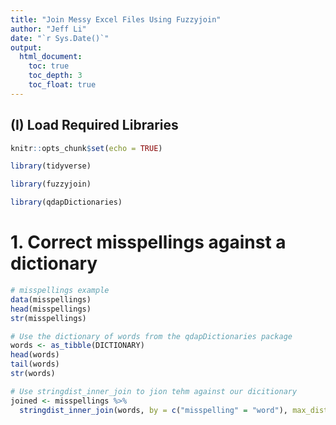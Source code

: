 ```yaml
---
title: "Join Messy Excel Files Using Fuzzyjoin"
author: "Jeff Li"
date: "`r Sys.Date()`"
output: 
  html_document: 
    toc: true
    toc_depth: 3
    toc_float: true
---
```




## (I) Load Required Libraries
```r
knitr::opts_chunk$set(echo = TRUE)

library(tidyverse)

library(fuzzyjoin)

library(qdapDictionaries)
```


# 1. Correct misspellings against a dictionary

```r
# misspellings example
data(misspellings)
head(misspellings)
str(misspellings)

# Use the dictionary of words from the qdapDictionaries package
words <- as_tibble(DICTIONARY)
head(words)
tail(words)
str(words)

# Use stringdist_inner_join to jion tehm against our dicitionary
joined <- misspellings %>%
  stringdist_inner_join(words, by = c("misspelling" = "word"), max_dist = 1)
```


